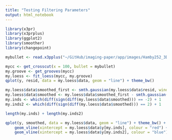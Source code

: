 ```yaml
---
title: "Testing Filtering Parameters"
output: html_notebook
---
```


```r
library(x3pr)
library(x3prplus)
library(ggplot2)
library(smoother)
library(changepoint)

mybullet <- read.x3pplus("~/GitHub/imaging-paper/app/images/Hamby252_3DX3P1of2/Br1 Bullet 1-1.x3p")
```

```r
mycc <- get_crosscut(x = 100, bullet = mybullet)
my.groove <- get_grooves(mycc)
my.loess <- fit_loess(mycc, my.groove)
qplot(y, resid, data = my.loess$data, geom = "line") + theme_bw()
```

```r
my.loess$data$smoothed_first <- smth.gaussian(my.loess$data$resid, window = 16)
my.loess$data$smoothed <- my.loess$data$smoothed_first - smth.gaussian(my.loess$data$resid, window = 160)
my.inds <- which(diff(sign(diff(my.loess$data$smoothed))) == -2) + 1
my.inds2 <- which(diff(sign(diff(my.loess$data$smoothed))) == 2) + 1

length(my.inds) + length(my.inds2)

qplot(y, smoothed, data = my.loess$data, geom = "line") + theme_bw() +
    geom_vline(xintercept = my.loess$data$y[my.inds], colour = "red") +
    geom_vline(xintercept = my.loess$data$y[my.inds2], colour = "blue")
```
